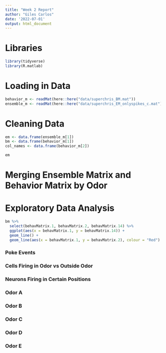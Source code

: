 ```yaml
---
title: "Week 2 Report"
author: "Giles Carlos"
date: '2022-07-01'
output: html_document
---
```


# Libraries

```r
library(tidyverse)
library(R.matlab)
```

# Loading in Data

```r
behavior_m <- readMat(here::here("data/superchris_BM.mat"))
ensemble_m <- readMat(here::here("data/superchris_EM_onlyspikes_c.mat"))
```

# Cleaning Data

```r
em <- data.frame(ensemble_m[1])
bm <- data.frame(behavior_m[1]) 
col_names <- data.frame(behavior_m[2])

em
```

# Merging Ensemble Matrix and Behavior Matrix by Odor 


# Exploratory Data Analysis

```r
bm %>% 
  select(behavMatrix.1, behavMatrix.2, behavMatrix.14) %>% 
  ggplot(aes(x = behavMatrix.1, y = behavMatrix.14)) + 
  geom_line() +
  geom_line(aes(x = behavMatrix.1, y = behavMatrix.2), colour = "Red")
```


### Poke Events

### Cells Firing in Odor vs Outside Odor

### Neurons Firing in Certain Positions 

### Odor A

### Odor B

### Odor C

### Odor D

### Odor E
